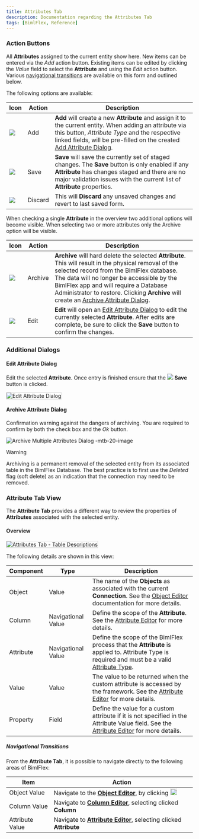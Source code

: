 ```yaml
---
title: Attributes Tab
description: Documentation regarding the Attributes Tab
tags: [BimlFlex, Reference]
---
```




### Action Buttons

All **Attributes** assigned to the current entity show here.  New items can be entered via the *Add* action button.  Existing items can be edited by clicking the *Value* field to select the **Attribute** and using the *Edit* action button.  Various [navigational transitions](#navigational-transitions) are available on this form and outlined below.  

The following options are available:

| Icon | Action | Description |
| ---- | ------ | ----------- |
| <div class="icon-col m-5"><img src="images/svg-icons/add.svg" /></div> | <span class="nowrap-col m-5">Add</span> | **Add** will create a new **Attribute** and assign it to the current entity.  When adding an attribute via this button, *Attribute Type* and the respective linked fields, will be pre-filled on the created [Add Attribute Dialog](#add-attribute-dialog). |
| <div class="icon-col m-5"><img src="images/svg-icons/save.svg" /></div>           | <span class="nowrap-col m-5">Save</span>    | **Save** will save the currently set of staged changes.  The **Save** button is only enabled if any **Attribute** has changes staged and there are no major validation issues with the current list of **Attribute** properties.                                                                                                                                              |
| <div class="icon-col m-5"><img src="images/svg-icons/discard.svg" /></div> | Discard | This will **Discard** any unsaved changes and revert to last saved form.|

When checking a single **Attribute** in the overview two additional options will become visible. When selecting two or more attributes only the Archive option will be visible.

| Icon| Action| Description|
| ----| ----- | ---------- |
|<div class="icon-col m-5" ><img src="images/svg-icons/archive-delete.svg" /></div>|<span class="nowrap-col m-5">Archive</span>|**Archive** will hard delete the selected **Attribute**.  This will result in the physical removal of the selected record from the BimlFlex database.  The data will no longer be accessible by the BimlFlex app and will require a Database Administrator to restore. Clicking **Archive** will create an [Archive Attribute Dialog](#archive-attribute-dialog).|
|<div class="icon-col m-5" ><img src="images/svg-icons/edit.svg" /></div>|<span class="nowrap-col m-5">Edit</span>|**Edit** will open an [Edit Attribute Dialog](#edit-attribute-dialog) to edit the currently selected **Attribute**.  After edits are complete, be sure to click the **Save** button to confirm the changes.|

### Additional Dialogs  

<DialogAddAttribute />  

#### Edit Attribute Dialog

Edit the selected **Attribute**.  Once entry is finished ensure that the <img class="icon-inline" src="images/svg-icons/save.svg" /> **Save** button is clicked.

<img
    src="images/bimlflex-app-dialog-edit-attribute.png"
    class="border-image"
    style="border:1px solid #CCC;"
    title="Edit Attribute Dialog"
/>

#### Archive Attribute Dialog

Confirmation warning against the dangers of archiving.  You are required to confirm by both the check box and the *Ok* button.

![Archive Multiple Attributes Dialog -mtb-20-image](images/bimlflex-app-dialog-archive-attribute-list.png "Archive Multiple Attributes Dialog")

>[!WARNING]
> Archiving is a permanent removal of the selected entity from its associated table in the BimlFlex Database. The best practice is to first use the *Deleted* flag (soft delete) as an indication that the connection may need to be removed.

### Attribute Tab View

The **Attribute Tab** provides a different way to review the properties of **Attributes** associated with the selected entity.

#### Overview

<img
    src="images/bimlflex-app-tab-attributes-table.png"
    class="border-image"
    style="border:1px solid #CCC;"
    title="Attributes Tab - Table Descriptions"
/>

The following details are shown in this view:

| Component              | Type                 | Description                        |
| ---------------- | -------------------------------------------------------------------- | ------------------------------------------- |
| Object            | Value                | The name of the **Objects** as associated with the current **Connection**. See the [Object Editor](bimlflex-object-editor) documentation for more details.|
| Column        | Navigational Value                | Define the scope of the **Attribute**. See the [Attribute Editor](bimlflex-attribute-editor) for more details. |
| Attribute           | Navigational Value | Define the scope of the BimlFlex process that the **Attribute** is applied to. Attribute Type is required and must be a valid [Attribute Type](xref:bimlflex-attribute-editor#attribute-types). |
| Value      | Value | The value to be returned when the custom attribute is accessed by the framework. See the [Attribute Editor](bimlflex-attribute-editor) for more details.|
| Property     | Field       | Define the value for a custom attribute if it is not specified in the Attribute Value field. See the [Attribute Editor](bimlflex-attribute-editor) for more details.|

##### Navigational Transitions

From the **Attribute Tab**, it is possible to navigate directly to the following areas of BimlFlex:

| Item | Action |
| ---- | ------ |
| Object Value | Navigate to the [**Object Editor**](bimlflex-object-editor), by clicking <img class="icon-inline" src="images/svg-icons/navigate.svg" style="width: 18px"/> |
| Column Value | Navigate to [**Column Editor**](bimlflex-column-editor), selecting clicked **Column** |
| Attribute Value | Navigate to [**Attribute Editor**](bimlflex-attribute-editor), selecting clicked **Attribute** |
